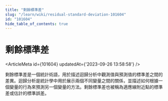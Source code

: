 ```yaml
---
title: "剩餘標準差"
slug: "/learn/wiki/residual-standard-deviation-101604"
id: "101604"
hide_table_of_contents: true
---
```



# 剩餘標準差

<ArticleMeta id={101604} updatedAt={'2023-09-26 13:58:58'} />
<div className='border-solid border-b border-t-0 my-4 border-[var(--ifm-color-gray-300)]' />

剩餘標準差是一個統計術語，用於描述迴歸分析中觀測值與預測值的標準差之間的差異。迴歸分析是統計學中用於展示兩個不同變量之間的關係，並描述如何根據一個變量的行為來預測另一個變量的方法。剩餘標準差也被稱為適應線附近點的標準差或估計的標準誤差。

